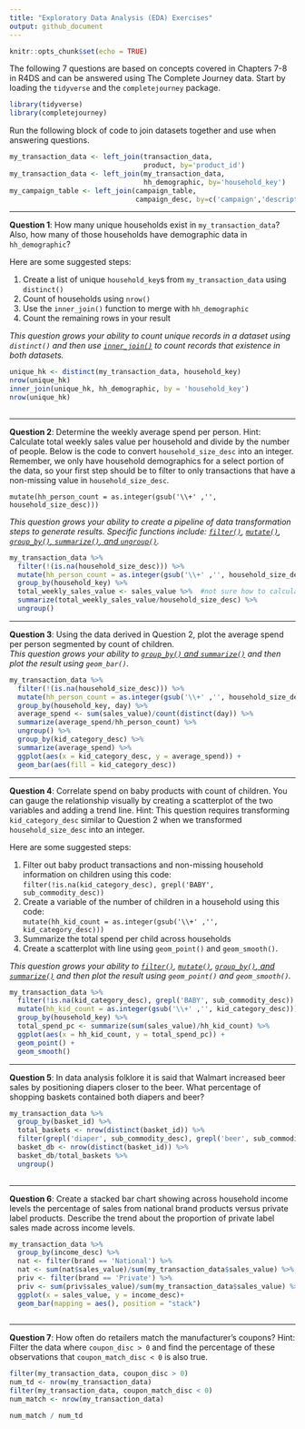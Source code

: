 ```yaml
---
title: "Exploratory Data Analysis (EDA) Exercises"
output: github_document
---
```


```r
knitr::opts_chunk$set(echo = TRUE)
```

The following 7 questions are based on concepts covered in Chapters 7-8 in R4DS 
and can be answered using The Complete Journey data. Start by loading the `tidyverse` 
and the `completejourney` package.

```r
library(tidyverse)
library(completejourney)
```

Run the following block of code to join datasets together and use when answering 
questions.

```r
my_transaction_data <- left_join(transaction_data, 
                                 product, by='product_id')
my_transaction_data <- left_join(my_transaction_data, 
                                 hh_demographic, by='household_key')
my_campaign_table <- left_join(campaign_table,
                               campaign_desc, by=c('campaign','description'))
```

---

**Question 1**: 
How many unique households exist in `my_transaction_data`? Also, how many of those 
households have demographic data in `hh_demographic`?

Here are some suggested steps: 

 1. Create a list of unique `household_key`s from `my_transaction_data` using `distinct()`
 2. Count of households using `nrow()`
 3. Use the `inner_join()` function to merge with `hh_demographic` 
 4. Count the remaining rows in your result
 
*This question grows your ability to count unique records in a dataset using `distinct()` and then use [`inner_join()`](http://r4ds.had.co.nz/relational-data.html#inner-join) to count records that existence in both datasets.*

```r
unique_hk <- distinct(my_transaction_data, household_key)
nrow(unique_hk)
inner_join(unique_hk, hh_demographic, by = 'household_key')
nrow(unique_hk)
  
```


---

**Question 2**: 
Determine the weekly average spend per person. Hint: Calculate total weekly sales 
value per household and divide by the number of people. Below is the code to convert 
`household_size_desc` into an integer. Remember, we only have household demographics 
for a select portion of the data, so your first step should be to filter to only 
transactions that have a non-missing value in `household_size_desc`. 

`mutate(hh_person_count = as.integer(gsub('\\+' ,'', household_size_desc)))`

*This question grows your ability to create a pipeline of data transformation steps to generate results. Specific functions include: [`filter()`](http://r4ds.had.co.nz/transform.html#filter-rows-with-filter), [`mutate()`](http://r4ds.had.co.nz/transform.html#add-new-variables-with-mutate), [`group_by()`, `summarize()`, and `ungroup()`](http://r4ds.had.co.nz/transform.html#grouped-summaries-with-summarise).*

```r
my_transaction_data %>% 
  filter(!(is.na(household_size_desc))) %>% 
  mutate(hh_person_count = as.integer(gsub('\\+' ,'', household_size_desc))) %>% 
  group_by(household_key) %>% 
  total_weekly_sales_value <- sales_value %>%  #not sure how to calculate total weekly sales
  summarize(total_weekly_sales_value/household_size_desc) %>% 
  ungroup()

```


---

**Question 3**:
Using the data derived in Question 2, plot the average spend per person segmented 
by count of children.  
*This question grows your ability to [`group_by()` and `summarize()`](http://r4ds.had.co.nz/transform.html#grouped-summaries-with-summarise) and then plot the result using `geom_bar()`.*

```r

my_transaction_data %>% 
  filter(!(is.na(household_size_desc))) %>% 
  mutate(hh_person_count = as.integer(gsub('\\+' ,'', household_size_desc))) %>% 
  group_by(household_key, day) %>% 
  average_spend <- sum(sales_value)/count(distinct(day)) %>%
  summarize(average_spend/hh_person_count) %>% 
  ungroup() %>% 
  group_by(kid_category_desc) %>% 
  summarize(average_spend) %>% 
  ggplot(aes(x = kid_category_desc, y = average_spend)) +
  geom_bar(aes(fill = kid_category_desc))

```


---

**Question 4**: 
Correlate spend on baby products with count of children. You can gauge the relationship 
visually by creating a scatterplot of the two variables and adding a trend line. 
Hint: This question requires transforming `kid_category_desc` similar to 
Question 2 when we transformed `household_size_desc` into an integer. 

Here are some suggested steps: 

  1. Filter out baby product transactions and non-missing household information on 
  children using this code: `filter(!is.na(kid_category_desc), grepl('BABY', sub_commodity_desc))`
  2. Create a variable of the number of children in a household using this code:  
  `mutate(hh_kid_count = as.integer(gsub('\\+' ,'', kid_category_desc)))`
  3. Summarize the total spend per child across households
  4. Create a scatterplot with line using `geom_point()` and `geom_smooth()`.
  
*This question grows your ability to [`filter()`](http://r4ds.had.co.nz/transform.html#filter-rows-with-filter), [`mutate()`](http://r4ds.had.co.nz/transform.html#add-new-variables-with-mutate), [`group_by()`, and `summarize()`](http://r4ds.had.co.nz/transform.html#grouped-summaries-with-summarise) and then plot the result using `geom_point()` and `geom_smooth()`.*

```r
my_transaction_data %>% 
  filter(!is.na(kid_category_desc), grepl('BABY', sub_commodity_desc)) %>% 
  mutate(hh_kid_count = as.integer(gsub('\\+' ,'', kid_category_desc))) %>% 
  group_by(household_key) %>% 
  total_spend_pc <- summarize(sum(sales_value)/hh_kid_count) %>% 
  ggplot(aes(x = hh_kid_count, y = total_spend_pc)) +
  geom_point() +
  geom_smooth()

```


---

**Question 5**: 
In data analysis folklore it is said that Walmart increased beer sales by positioning 
diapers closer to the beer. What percentage of shopping baskets contained both 
diapers and beer?

```r
my_transaction_data %>% 
  group_by(basket_id) %>% 
  total_baskets <- nrow(distinct(basket_id)) %>% 
  filter(grepl('diaper', sub_commodity_desc), grepl('beer', sub_commodity_desc)) %>% 
  basket_db <- nrow(distinct(basket_id)) %>% 
  basket_db/total_baskets %>% 
  ungroup()
  
```


---

**Question 6**:
Create a stacked bar chart showing across household income levels the percentage 
of sales from national brand products versus private label products. Describe the 
trend about the proportion of private label sales made across income levels.

```r
my_transaction_data %>% 
  group_by(income_desc) %>% 
  nat <- filter(brand == 'National') %>% 
  nat <- sum(nat$sales_value)/sum(my_transaction_data$sales_value) %>% 
  priv <- filter(brand == 'Private') %>% 
  priv <- sum(priv$sales_value)/sum(my_transaction_data$sales_value) %>% 
  ggplot(x = sales_value, y = income_desc)+
  geom_bar(mapping = aes(), position = "stack")
  
```


---

**Question 7**: 
How often do retailers match the manufacturer's coupons? Hint: Filter the 
data where `coupon_disc > 0` and find the percentage of these observations that 
`coupon_match_disc < 0` is also true.

```r
filter(my_transaction_data, coupon_disc > 0)
num_td <- nrow(my_transaction_data)
filter(my_transaction_data, coupon_match_disc < 0)
num_match <- nrow(my_transaction_data)

num_match / num_td

```

